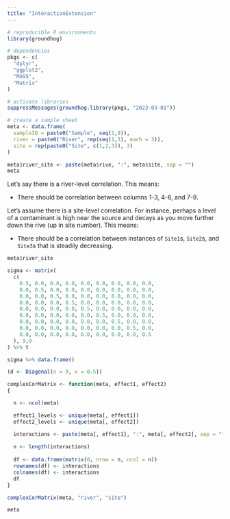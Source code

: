 ```yaml
---
title: "InteractionExtension"
---
```


```r

# reproducible R environments
library(groundhog)

# dependencies
pkgs <- c(
  "dplyr",
  "ggplot2",
  "MASS", 
  "Matrix"
)

# activate libraries
suppressMessages(groundhog.library(pkgs, "2023-03-01"))
```



```r

# create a sample sheet
meta <- data.frame(
  sampleID = paste0("Sample", seq(1,9)),
  river = paste0("River", rep(seq(1,3), each = 3)),
  site = rep(paste0("Site", c(1,2,3)), 3)
)

meta$river_site <- paste(meta$rive, ":", meta$site, sep = "")
meta
```

Let's say there is a river-level correlation. This means:

  - There should be correlation between columns 1-3, 4-6, and 7-9.

Let's assume there is a site-level correlation. For instance, perhaps a level of a contaminant is high near the source and decays as you move further down the rive (up in site number). This means:

  - There should be a correlation between instances of `Site1`s, `Site2`s, and `Site3`s that is steadily decreasing.

```r
meta$river_site
```

```r

sigma <- matrix(
  c(
    0.5, 0.0, 0.0, 0.0, 0.0, 0.0, 0.0, 0.0, 0.0,
    0.0, 0.5, 0.0, 0.0, 0.0, 0.0, 0.0, 0.0, 0.0,
    0.0, 0.0, 0.5, 0.0, 0.0, 0.0, 0.0, 0.0, 0.0,
    0.0, 0.0, 0.0, 0.5, 0.0, 0.0, 0.0, 0.0, 0.0,
    0.0, 0.0, 0.0, 0.0, 0.5, 0.0, 0.0, 0.0, 0.0,
    0.0, 0.0, 0.0, 0.0, 0.0, 0.5, 0.0, 0.0, 0.0,
    0.0, 0.0, 0.0, 0.0, 0.0, 0.0, 0.5, 0.0, 0.0,
    0.0, 0.0, 0.0, 0.0, 0.0, 0.0, 0.0, 0.5, 0.0,
    0.0, 0.0, 0.0, 0.0, 0.0, 0.0, 0.0, 0.0, 0.5
  ), 9,9
) %>% t

sigma %>% data.frame()

(d <- Diagonal(n = 9, x = 0.5))
```


```r


complexCorMatrix <- function(meta, effect1, effect2)
{

  n <- ncol(meta)

  effect1_levels <- unique(meta[, effect1])
  effect2_levels <- unique(meta[, effect2])

  interactions <- paste(meta[, effect1], ":", meta[, effect2], sep = "")
  
  n <- length(interactions)
  
  df <- data.frame(matrix(0, nrow = n, ncol = n))
  rownames(df) <- interactions
  colnames(df) <- interactions
  df
}

complexCorMatrix(meta, "river", "site")
```


```r

meta
```

